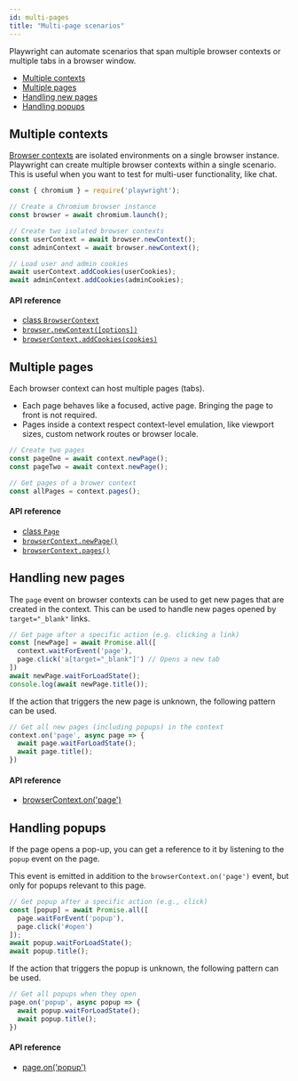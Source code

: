 ```yaml
---
id: multi-pages
title: "Multi-page scenarios"
---
```



Playwright can automate scenarios that span multiple browser contexts or multiple
tabs in a browser window.

<!-- GEN:toc-top-level -->
- [Multiple contexts](#multiple-contexts)
- [Multiple pages](#multiple-pages)
- [Handling new pages](#handling-new-pages)
- [Handling popups](#handling-popups)
<!-- GEN:stop -->

## Multiple contexts

[Browser contexts](core-concepts.mdx#browser-contexts) are isolated environments
on a single browser instance. Playwright can create multiple browser contexts
within a single scenario. This is useful when you want to test for
multi-user functionality, like chat.

```js
const { chromium } = require('playwright');

// Create a Chromium browser instance
const browser = await chromium.launch();

// Create two isolated browser contexts
const userContext = await browser.newContext();
const adminContext = await browser.newContext();

// Load user and admin cookies
await userContext.addCookies(userCookies);
await adminContext.addCookies(adminCookies);
```

#### API reference

- [class `BrowserContext`](./api/class-browser.mdx#class-browsercontext)
- [`browser.newContext([options])`](./api/class-browser.mdx#browsernewcontextoptions)
- [`browserContext.addCookies(cookies)`](api/class-browsercontext.mdx#browsercontextaddcookiescookies)

## Multiple pages

Each browser context can host multiple pages (tabs).

* Each page behaves like a focused, active page. Bringing the page to front
  is not required.
* Pages inside a context respect context-level emulation, like viewport sizes,
  custom network routes or browser locale.

```js
// Create two pages
const pageOne = await context.newPage();
const pageTwo = await context.newPage();

// Get pages of a brower context
const allPages = context.pages();
```

#### API reference

- [class `Page`](./api/class-page.mdx#class-page)
- [`browserContext.newPage()`](./api/class-browsercontext.mdx#browsercontextnewpage)
- [`browserContext.pages()`](./api/class-browsercontext.mdx#browsercontextpages)

## Handling new pages

The `page` event on browser contexts can be used to get new pages that are
created in the context. This can be used to handle new pages opened by
`target="_blank"` links.

```js
// Get page after a specific action (e.g. clicking a link)
const [newPage] = await Promise.all([
  context.waitForEvent('page'),
  page.click('a[target="_blank"]') // Opens a new tab
])
await newPage.waitForLoadState();
console.log(await newPage.title());
```

If the action that triggers the new page is unknown, the following pattern can be used.

```js
// Get all new pages (including popups) in the context
context.on('page', async page => {
  await page.waitForLoadState();
  await page.title();
})
```

#### API reference

- [browserContext.on('page')](./api/class-browsercontext.mdx#browsercontextonpage)

## Handling popups

If the page opens a pop-up, you can get a reference to it by listening to the
`popup` event on the page.

This event is emitted in addition to the `browserContext.on('page')` event, but
only for popups relevant to this page.

```js
// Get popup after a specific action (e.g., click)
const [popup] = await Promise.all([
  page.waitForEvent('popup'),
  page.click('#open')
]);
await popup.waitForLoadState();
await popup.title();
```

If the action that triggers the popup is unknown, the following pattern can be used.

```js
// Get all popups when they open
page.on('popup', async popup => {
  await popup.waitForLoadState();
  await popup.title();
})
```

#### API reference

- [page.on('popup')](./api/class-page.mdx#pageonpopup)
